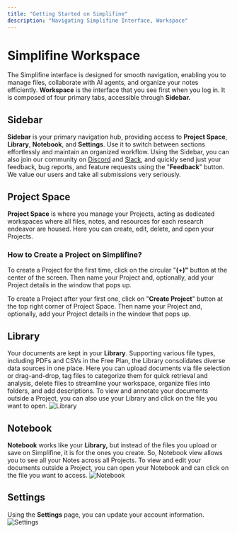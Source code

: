 ```yaml
---
title: "Getting Started on Simplifine"
description: "Navigating Simplifine Interface, Workspace"
---
```


# **Simplifine Workspace**

The Simplifine interface is designed for smooth navigation, enabling you to manage files, collaborate with AI agents, and organize your notes efficiently. **Workspace** is the interface that you see first when you log in. It is composed of four primary tabs, accessible through **Sidebar.**

## **Sidebar**

**Sidebar** is your primary navigation hub, providing access to **Project Space**, **Library**, **Notebook**, and **Settings**. Use it to switch between sections effortlessly and maintain an organized workflow. Using the Sidebar, you can also join our community on [Discord](https://discord.com/invite/vvJ6A7MrMv) and [Slack](https://simplifineusers.slack.com/ssb/redirect), and quickly send just your feedback, bug reports, and feature requests using the "**Feedback**" button. We value our users and take all submissions very seriously.

## **Project Space**&#x20;

**Project Space** is where you manage your Projects, acting as dedicated workspaces where all files, notes, and resources for each research endeavor are housed. Here you can create, edit, delete, and open your Projects.

### How to Create a Project on Simplifine?

To create a Project for the first time, click on the circular "**(+)"** button at the center of the screen. Then name your Project and, optionally, add your Project details in the window that pops up.

To create a Project after your first one, click on "**Create Project**" button at the top right corner of Project Space. Then name your Project and, optionally, add your Project details in the window that pops up.

## **Library**&#x20;

Your documents are kept in your **Library**. Supporting various file types, including PDFs and CSVs in the Free Plan, the Library consolidates diverse data sources in one place. Here you can upload documents via file selection or drag-and-drop, tag files to categorize them for quick retrieval and analysis, delete files to streamline your workspace, organize files into folders, and add descriptions. To view and annotate your documents outside a Project, you can also use your Library and click on the file you want to open.
![Library](LibraryScreenshot.png)

## Notebook

**Notebook** works like your **Library,** but instead of the files you upload or save on Simplifine, it is for the ones you create. So, Notebook view allows you to see all your Notes across all Projects. To view and edit your documents outside a Project, you can open your Notebook and can click on the file you want to access. &#x20;
![Notebook](NotebookScreenshot.png)

## **Settings**&#x20;

Using the **Settings** page, you can update your account information.
![Settings](SettingsScreenshot.png)
